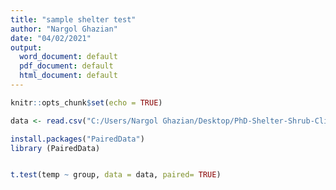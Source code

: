 ```yaml
---
title: "sample shelter test"
author: "Nargol Ghazian"
date: "04/02/2021"
output:
  word_document: default
  pdf_document: default
  html_document: default
---
```


```r
knitr::opts_chunk$set(echo = TRUE)
```



```r
data <- read.csv("C:/Users/Nargol Ghazian/Desktop/PhD-Shelter-Shrub-Climate/Eco shelter project/sample data.csv")
```

```r

install.packages("PairedData")
library (PairedData)


t.test(temp ~ group, data = data, paired= TRUE)
```


